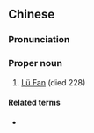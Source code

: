 {{also|吕范}}
==Chinese==
{{zh-forms|s=吕范}}

===Pronunciation===
{{zh-pron
|m=Lǚ Fàn
|cat=pn
}}

===Proper noun===
{{zh-proper noun}}

# [[w:Lü Fan|Lü Fan]] (died 228)

====Related terms====
* {{l|zh|子衡}}